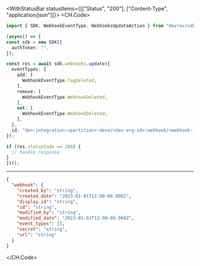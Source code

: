 

<WithStatusBar statusItems={[["Status", "200"], ["Content-Type", "application/json"]]}>
  <CH.Code>
  ```typescript Update.ts
  import { SDK, WebhookEventType, WebhooksUpdateAction } from "devrev/sdk";

(async() => {
  const sdk = new SDK({
    authToken: "",
  });

  const res = await sdk.webhooks.update({
    eventTypes: {
      add: [
        WebhookEventType.TagDeleted,
      ],
      remove: [
        WebhookEventType.WebhookDeleted,
      ],
      set: [
        WebhookEventType.WebhookDeleted,
      ],
    },
    id: "don:integration:<partition>:devo/<dev-org-id>:webhook/<webhook-id>",
  });

  if (res.statusCode == 200) {
    // handle response
  }
})();
  ```
  ---

  ```json Example Response
  {
    "webhook": {
      "created_by": "string",
      "created_date": "2023-01-01T12:00:00.000Z",
      "display_id": "string",
      "id": "string",
      "modified_by": "string",
      "modified_date": "2023-01-01T12:00:00.000Z",
      "event_types": [],
      "secret": "string",
      "url": "string"
    }
  }
  ```
  </CH.Code>
</WithStatusBar>
